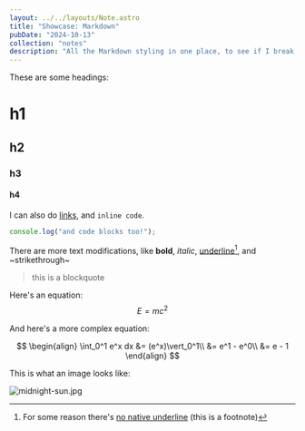 ```yaml
---
layout: ../../layouts/Note.astro
title: "Showcase: Markdown"
pubDate: "2024-10-13"
collection: "notes"
description: "All the Markdown styling in one place, to see if I break something."
---
```


These are some headings:

# h1

## h2

### h3

#### h4

I can also do [links](https://example.com), and `inline code`.

```js
console.log("and code blocks too!");
```

There are more text modifications, like **bold**, _italic_, <ins>underline</ins>[^1], and ~strikethrough~

> this is a blockquote

Here's an equation: $$E = mc^2$$

And here's a more complex equation:

$$
\begin{align}
\int_0^1 e^x dx &= (e^x)\vert_0^1\\
&= e^1 - e^0\\
&= e - 1
\end{align}
$$

This is what an image looks like:

![midnight-sun.jpg](https://sydneyn.dev/cdn-cgi/image/width=2230,height=975,quality=100,format=auto/https://c.sydneyn.dev/gallery/midnight-sun.jpg)

[^1]: For some reason there's [no native underline](https://stackoverflow.com/q/3003476) (this is a footnote)
